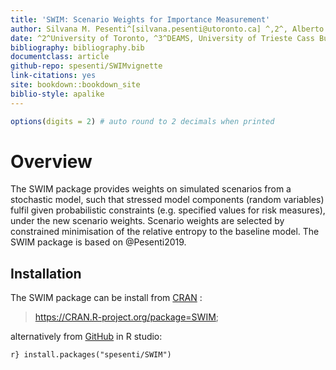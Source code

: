 ```yaml
---
title: 'SWIM: Scenario Weights for Importance Measurement'
author: Silvana M. Pesenti^[silvana.pesenti@utoronto.ca] ^,2^, Alberto Bettini, Pietro Millossovich^3,4^, Andreas Tsanakas^4^ 
date: ^2^University of Toronto, ^3^DEAMS, University of Trieste Cass Business School, ^4^Cass Business School, City, University of London
bibliography: bibliography.bib
documentclass: article
github-repo: spesenti/SWIMvignette
link-citations: yes
site: bookdown::bookdown_site
biblio-style: apalike
---
```


``` r
options(digits = 2) # auto round to 2 decimals when printed
```


# Overview

The SWIM package provides weights on simulated scenarios from a
stochastic model, such that stressed model components (random variables)
fulfil given probabilistic constraints (e.g. specified values for risk
measures), under the new scenario weights. Scenario weights are selected
by constrained minimisation of the relative entropy to the baseline
model. The SWIM package is based on @Pesenti2019.


## Installation

The SWIM package can be install from [CRAN](https://CRAN.R-project.org/package=SWIM) :

> 
<https://CRAN.R-project.org/package=SWIM>;


alternatively from [GitHub](https://github.com/spesenti/SWIM) in R studio:


``` r}
install.packages("spesenti/SWIM")
```
